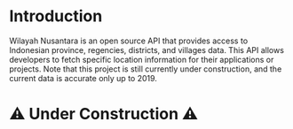 # Introduction

Wilayah Nusantara is an open source API that provides access to Indonesian province, regencies, districts, and villages data. This API allows developers to fetch specific location information for their applications or projects. Note that this project is still currently under construction, and the current data is accurate only up to 2019.

# ⚠️ Under Construction ⚠️